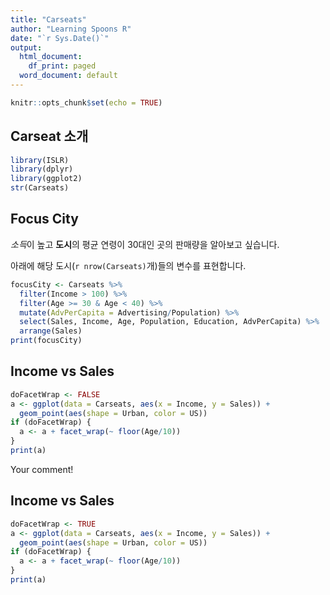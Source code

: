 ---
title: "Carseats"
author: "Learning Spoons R"
date: "`r Sys.Date()`"
output:
  html_document:
    df_print: paged
  word_document: default
---

```{r setup, include=FALSE}
knitr::opts_chunk$set(echo = TRUE)
```

## Carseat 소개  

```{r, message=FALSE}
library(ISLR)
library(dplyr)
library(ggplot2)
str(Carseats) 
```

## Focus City

*소득*이 높고 **도시**의 평균 연령이 30대인 곳의
판매량을 알아보고 싶습니다.  

아래에 해당 도시(`r nrow(Carseats)`개)들의 변수를 표현합니다.

```{r}
focusCity <- Carseats %>% 
  filter(Income > 100) %>%
  filter(Age >= 30 & Age < 40) %>%
  mutate(AdvPerCapita = Advertising/Population) %>%
  select(Sales, Income, Age, Population, Education, AdvPerCapita) %>%
  arrange(Sales)
print(focusCity)
```

## Income vs Sales

```{r}
doFacetWrap <- FALSE
a <- ggplot(data = Carseats, aes(x = Income, y = Sales)) + 
  geom_point(aes(shape = Urban, color = US))
if (doFacetWrap) {
  a <- a + facet_wrap(~ floor(Age/10))
}
print(a)
```

Your comment!

## Income vs Sales

```{r}
doFacetWrap <- TRUE
a <- ggplot(data = Carseats, aes(x = Income, y = Sales)) + 
  geom_point(aes(shape = Urban, color = US))
if (doFacetWrap) {
  a <- a + facet_wrap(~ floor(Age/10))
}
print(a)
```